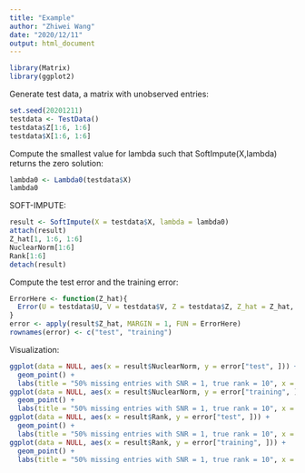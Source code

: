 ```yaml
---
title: "Example"
author: "Zhiwei Wang"
date: "2020/12/11"
output: html_document
---
```


```r
library(Matrix)
library(ggplot2)
```

Generate test data, a matrix with unobserved entries:
```r
set.seed(20201211)
testdata <- TestData()
testdata$Z[1:6, 1:6]
testdata$X[1:6, 1:6]
```

Compute the smallest value for lambda such that SoftImpute(X,lambda) returns the zero solution:
```r
lambda0 <- Lambda0(testdata$X)
lambda0
```

SOFT-IMPUTE:
```r
result <- SoftImpute(X = testdata$X, lambda = lambda0)
attach(result)
Z_hat[1, 1:6, 1:6]
NuclearNorm[1:6]
Rank[1:6]
detach(result)
```

Compute the test error and the training error:
```r
ErrorHere <- function(Z_hat){
  Error(U = testdata$U, V = testdata$V, Z = testdata$Z, Z_hat = Z_hat, X = testdata$X)
}
error <- apply(result$Z_hat, MARGIN = 1, FUN = ErrorHere)
rownames(error) <- c("test", "training")
```

Visualization:
```r
ggplot(data = NULL, aes(x = result$NuclearNorm, y = error["test", ])) +
  geom_point() +
  labs(title = "50% missing entries with SNR = 1, true rank = 10", x = "Nuclear Norm", y = "Test Error")
ggplot(data = NULL, aes(x = result$NuclearNorm, y = error["training", ])) +
  geom_point() +
  labs(title = "50% missing entries with SNR = 1, true rank = 10", x = "Nuclear Norm", y = "Training Error")
ggplot(data = NULL, aes(x = result$Rank, y = error["test", ])) +
  geom_point() +
  labs(title = "50% missing entries with SNR = 1, true rank = 10", x = "Rank", y = "Test Error")
ggplot(data = NULL, aes(x = result$Rank, y = error["training", ])) +
  geom_point() +
  labs(title = "50% missing entries with SNR = 1, true rank = 10", x = "Rank", y = "Training Error")
```